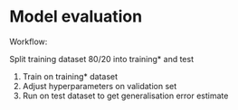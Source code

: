 # Model evaluation

Workflow:

Split training dataset 80/20 into training* and test

1. Train on training* dataset
2. Adjust hyperparameters on validation set
3. Run on test dataset to get generalisation error estimate

